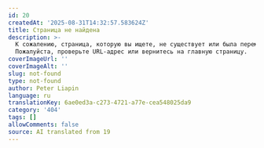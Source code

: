 ```yaml
---
id: 20
createdAt: '2025-08-31T14:32:57.583624Z'
title: Страница не найдена
description: >-
  К сожалению, страница, которую вы ищете, не существует или была перемещена.
  Пожалуйста, проверьте URL-адрес или вернитесь на главную страницу.
coverImageUrl: ''
coverImageAlt: ''
slug: not-found
type: not-found
author: Peter Liapin
language: ru
translationKey: 6ae0ed3a-c273-4721-a77e-cea548025da9
category: '404'
tags: []
allowComments: false
source: AI translated from 19
---
```


<NotFoundSection 
  badge="Ошибка 404"
  title="Страница не найдена"
  description="К сожалению, страница, которую вы ищете, не существует eller была перемещена. Пожалуйста, проверьте URL, или вернитесь на главную страницу."
  buttonText="Перейти на главную"
  buttonLink="/"
/>
